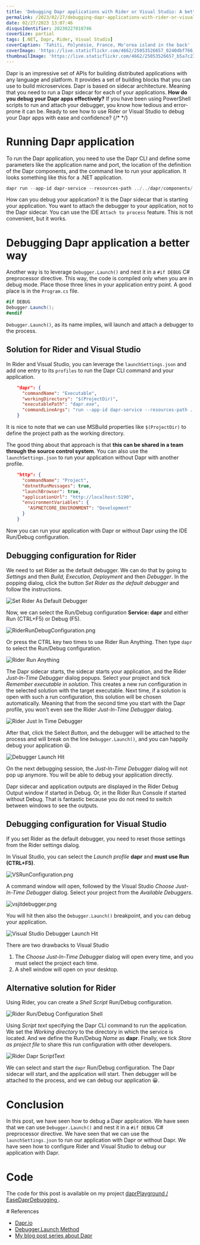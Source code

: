 ```yaml
---
title: 'Debugging Dapr applications with Rider or Visual Studio: A better way'
permalink: /2023/02/27/debugging-dapr-applications-with-rider-or-visual-studio-a-better-way/
date: 02/27/2023 13:07:46
disqusIdentifier: 20230227010746
coverSize: partial
tags: [.NET, Dapr, Rider, Visual Studio]
coverCaption: 'Tahiti, Polynésie, France, Moʻorea island in the back'
coverImage: 'https://live.staticflickr.com/4662/25053526657_0240dbf766_h.jpg'
thumbnailImage: 'https://live.staticflickr.com/4662/25053526657_b5a7c23594_q.jpg'
---
```

Dapr is an impressive set of APIs for building distributed applications with any language and platform. It provides a set of building blocks that you can use to build microservices. Dapr is based on sidecar architecture. Meaning that you need to run a Dapr sidecar for each of your applications. **How do you debug your Dapr apps effectively?** If you have been using PowerShell scripts to run and attach your debugger, you know how tedious and error-prone it can be. Ready to see how to use Rider or Visual Studio to debug your Dapr apps with ease and confidence?
{/* <!-- more --> */}

# Running Dapr application

To run the Dapr application, you need to use the Dapr CLI and define some parameters like the application name and port, the location of the definition of the Dapr components, and the command line to run your application. It looks something like this for a .NET application.

```powershell
dapr run --app-id dapr-service --resources-path ../../dapr/components/ --app-port 5190 -- dotnet run --project .
```

How can you debug your application? It is the Dapr sidecar that is starting your application. You want to attach the debugger to your application, not to the Dapr sidecar. You can use the IDE `Attach to process` feature. This is not convenient, but it works.

# Debugging Dapr application a better way

Another way is to leverage `Debugger.Launch()` and nest it in a `#if DEBUG` C# preprocessor directive. This way, the code is compiled only when you are in debug mode. Place those three lines in your application entry point. A good place is in the `Program.cs` file.

```csharp
#if DEBUG
Debugger.Launch();
#endif
```

`Debugger.Launch()`, as its name implies, will launch and attach a debugger to the process.

## Solution for Rider and Visual Studio

In Rider and Visual Studio, you can leverage the `launchSettings.json` and add one entry to its `profiles` to run the Dapr CLI command and your application.

```json
    "dapr": {
      "commandName": "Executable",
      "workingDirectory": "$(ProjectDir)",
      "executablePath": "dapr.exe",
      "commandLineArgs": "run --app-id dapr-service --resources-path ../dapr/components/ --app-port 5190 -- dotnet run --project ."
    }
```

It is nice to note that we can use MSBuild properties like `$(ProjectDir)` to define the project path as the working directory. 

The good thing about that approach is that **this can be shared in a team through the source control system**. You can also use the `launchSettings.json` to run your application without Dapr with another profile.

```json
    "http": {
      "commandName": "Project",
      "dotnetRunMessages": true,
      "launchBrowser": true,
      "applicationUrl": "http://localhost:5190",
      "environmentVariables": {
        "ASPNETCORE_ENVIRONMENT": "Development"
      }
    }
```

Now you can run your application with Dapr or without Dapr using the IDE Run/Debug configuration.

## Debugging configuration for Rider

We need to set Rider as the default debugger. We can do that by going to _Settings_ and then _Build, Execution, Deployment_ and then _Debugger_. In the popping dialog, click the button _Set Rider as the default debugger_ and follow the instructions.

![Set Rider As Default Debugger](/images/SetRiderAsDefaultDebugger.png)

Now, we can select the Run/Debug configuration **Service: dapr** and either Run (CTRL+F5) or Debug (F5).

![RiderRunDebugConfiguration.png](/images/RiderRunDebugConfiguration.png)

Or press the CTRL key two times to use Rider Run Anything. Then type `dapr` to select the Run/Debug configuration.

![Rider Run Anything](/images/RiderRunAnything.png)

The Dapr sidecar starts, the sidecar starts your application, and the Rider _Just-ln-Time Debugger_ dialog popups. Select your project and tick _Remember executable in solution_. This creates a new run configuration in the selected solution with the target executable. Next time, if a solution is open with such a run configuration, this solution will be chosen automatically. Meaning that from the second time you start with the Dapr profile, you won't even see the Rider _Just-ln-Time Debugger_ dialog.

![Rider Just In Time Debugger](/images/RiderJITDebuggerLauncher64.png)

After that, click the Select _Button_, and the debugger will be attached to the process and will break on the line `Debugger.Launch()`, and you can happily debug your application 😃.

![Debugger Launch Hit](/images/DebuggerLaunchHit.png)

On the next debugging session, the _Just-ln-Time Debugger_ dialog will not pop up anymore. You will be able to debug your application directly.

Dapr sidecar and application outputs are displayed in the Rider Debug Output window if started in Debug. Or, in the Rider Run Console if started without Debug. That is fantastic because you do not need to switch between windows to see the outputs.

## Debugging configuration for Visual Studio

<Alert mode="warning">
If you set Rider as the default debugger, you need to reset those settings from the Rider settings dialog.
</Alert>

In Visual Studio, you can select the _Launch profile_ **dapr** and **must use Run (CTRL+F5)**. 

![VSRunConfiguration.png](/images/VSRunConfiguration.png)

A command window will open, followed by the Visual Studio _Choose Just-ln-Time Debugger_ dialog. Select your project from the _Available Debuggers_. 

![vsjitdebugger.png](/images/vsjitdebugger.png)

You will hit then also the `Debugger.Launch()` breakpoint, and you can debug your application.

![Visual Studio Debugger Launch Hit](/images/VSDebuggerLaunchHit.png)

There are two drawbacks to Visual Studio
1. The _Choose Just-ln-Time Debugger_ dialog will open every time, and you must select the project each time.
2. A shell window will open on your desktop.

## Alternative solution for Rider

Using Rider, you can create a _Shell Script_ Run/Debug configuration.

![Rider Run/Debug Configuration Shell](/images/RiderRunDebugConfigurationShell.png)

Using _Script text_ specifying the Dapr CLI command to run the application. We set the _Working directory_ to the directory in which the service is located. And we define the Run/Debug _Name_ as **dapr**. Finally, we tick _Store as project file_ to share this run configuration with other developers.

![Rider Dapr ScriptText](/images/RiderDaprScriptText.png)

We can select and start the `dapr` Run/Debug configuration. The Dapr sidecar will start, and the application will start. Then debugger will be attached to the process, and we can debug our application 😀.

# Conclusion

In this post, we have seen how to debug a Dapr application. We have seen that we can use `Debugger.Launch()` and nest it in a `#if DEBUG` C# preprocessor directive. We have seen that we can use the `launchSettings.json` to run our application with Dapr or without Dapr. We have seen how to configure Rider and Visual Studio to debug our application with Dapr.

# Code

The code for this post is available on my project [daprPlayground / EaseDaprDebugging ](https://github.com/laurentkempe/daprPlayground/tree/master/EaseDaprDebugging).

<GitHubCard user="laurentkempe" repo="daprPlayground" />
# References

* [Dapr.io](https://dapr.io/)
* [Debugger.Launch Method](https://learn.microsoft.com/en-us/dotnet/api/system.diagnostics.debugger.launch?view=net-7.0)
* [My blog post series about Dapr](https://laurentkempe.com/tags/Dapr/)

